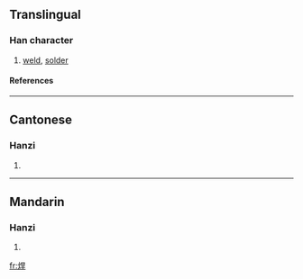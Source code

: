 ==Translingual==
===Han character===
{{Han char|rn=86|rad=火|as=07|sn=11|four=9684<sub>1</sub>|canj=火日一十 (FAMJ)}}
# [[weld]], [[solder]]
====References====
{{Han ref|kx=0673.010|dkj=19077|dj=1081.050|hdz=32204.080|uh=710A|ud=28938|bh=B26B|bd=45675}}

----
==Cantonese==
===Hanzi===
{{yue-hanzi|jyut=|y=hon6}}
# {{defn|Cantonese}}

----
==Mandarin==
===Hanzi===
{{cmn-hanzi|pin=[[hàn]] (han4), [[qì]] (qi4)|wg=han<sup>4</sup>, ch'i<sup>4</sup>}}
# {{defn|Mandarin}}

[[fr:焊]]